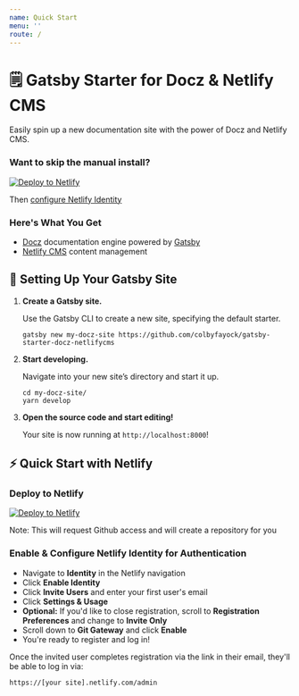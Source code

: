 ```yaml
---
name: Quick Start
menu: ''
route: /
---
```

# 🗒️ Gatsby Starter for Docz & Netlify CMS

Easily spin up a new documentation site with the power of Docz and Netlify CMS.

### Want to skip the manual install?

[![Deploy to Netlify](https://www.netlify.com/img/deploy/button.svg)](https://app.netlify.com/start/deploy?repository=https://github.com/colbyfayock/gatsby-starter-docz-netlifycms)

Then [configure Netlify Identity](#user-content-enable--configure-netlify-identity-for-authentication)

### Here's What You Get

* [Docz](https://docz.site) documentation engine powered by [Gatsby](https://www.gatsbyjs.org/)
* [Netlify CMS](https://www.netlifycms.org/) content management

## 🚀 Setting Up Your Gatsby Site

1. **Create a Gatsby site.**

   Use the Gatsby CLI to create a new site, specifying the default starter.

   ```shell
   gatsby new my-docz-site https://github.com/colbyfayock/gatsby-starter-docz-netlifycms
   ```
2. **Start developing.**

   Navigate into your new site’s directory and start it up.

   ```shell
   cd my-docz-site/
   yarn develop
   ```
3. **Open the source code and start editing!**

   Your site is now running at `http://localhost:8000`!

## ⚡ Quick Start with Netlify

### Deploy to Netlify

[![Deploy to Netlify](https://www.netlify.com/img/deploy/button.svg)](https://app.netlify.com/start/deploy?repository=https://github.com/colbyfayock/gatsby-starter-docz-netlifycms)

Note: This will request Github access and will create a repository for you

### Enable & Configure Netlify Identity for Authentication

* Navigate to **Identity** in the Netlify navigation
* Click **Enable Identity**
* Click **Invite Users** and enter your first user's email
* Click **Settings & Usage**
* **Optional:** If you'd like to close registration, scroll to **Registration Preferences** and change to **Invite Only**
* Scroll down to **Git Gateway** and click **Enable**
* You're ready to register and log in!

Once the invited user completes registration via the link in their email, they'll be able to log in via:

`https://[your site].netlify.com/admin`
